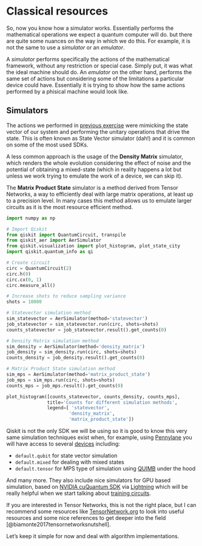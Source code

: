 # Classical resources {.unnumbered}

So, now you know how a simulator works. Essentially performs the mathematical operations we expect a quantum computer will do. but there are quite some nuances on the way in which we do this. For example, it is not the same to use a _simulator_ or an _emulator_. 

A _simulator_ performs specifically the actions of the mathematical framework, without any restriction or special case. Simply put, it was what the ideal machine should do. An _emulator_ on the other hand, performs the same set of actions but considering some of the limitations a particular device could have. Essentially it is trying to show how the same actions performed by a phisical machine would look like.

## Simulators

The actions we performed in [previous exercise](simulations.qmd) were mimicking the state vector of our system and performing the unitary operations that drive the state. This is often known as State Vector simulator (dah!) and it is common on some of the most used SDKs.

A less common approach is the usage of the **Density Matrix** simulator, which renders the whole evolution considering the effect of noise and the potential of obtaining a mixed-state (which in reality happens a lot but unless we work trying to emulate the work of a device, we can skip it).

The **Matrix Product State** simulator is a method derived from Tensor Networks, a way to efficiently deal with large matrix operations, at least up to a precision level. In many cases this method allows us to emulate larger circuits as it is the most resource efficient method.

```python
import numpy as np

# Import Qiskit
from qiskit import QuantumCircuit, transpile
from qiskit_aer import AerSimulator
from qiskit.visualization import plot_histogram, plot_state_city
import qiskit.quantum_info as qi

# Create circuit
circ = QuantumCircuit(2)
circ.h(0)
circ.cx(0, 1)
circ.measure_all()

# Increase shots to reduce sampling variance
shots = 10000

# Statevector simulation method
sim_statevector = AerSimulator(method='statevector')
job_statevector = sim_statevector.run(circ, shots=shots)
counts_statevector = job_statevector.result().get_counts(0)

# Density Matrix simulation method
sim_density = AerSimulator(method='density_matrix')
job_density = sim_density.run(circ, shots=shots)
counts_density = job_density.result().get_counts(0)

# Matrix Product State simulation method
sim_mps = AerSimulator(method='matrix_product_state')
job_mps = sim_mps.run(circ, shots=shots)
counts_mps = job_mps.result().get_counts(0)

plot_histogram([counts_statevector, counts_density, counts_mps],
               title='Counts for different simulation methods',
               legend=[ 'statevector',
                       'density_matrix',
                       'matrix_product_state'])
```

Qiskit is not the only SDK we will be using so it is good to know this very same simulation techniques exist when, for example, using [Pennylane](https://pennylane.ai/) you will have access to several [devices](https://pennylane.ai/devices/) including:

* `default.qubit` for state vector simulation
* `default.mixed` for dealing with mixed states
* `default.tensor` for MPS type of simulation using [QUIMB](https://quimb.readthedocs.io/en/latest/index.html) under the hood

And many more. They also include nice simulators for GPU based simulation, based on [NVIDIA cuQuantum SDK](https://developer.nvidia.com/cuquantum-sdk) via [Lightning](https://www.xanadu.ai/products/lightning/) which will be really helpful when we start talking about [training circuits](../algorithms/optimizingcircuits.ipynb).

If you are interested in Tensor Networks, this is not the right place, but I can recommend some resources like [TensorNetwork.org](https://tensornetwork.org/) to look into useful resources and some nice references to get deeper into the field [@biamonte2017tensornetworksnutshell].

Let's keep it simple for now and deal with algorithm implementations.

